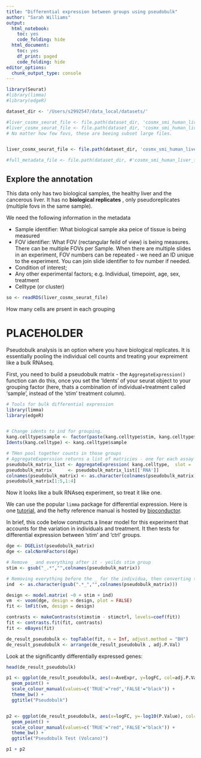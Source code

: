 ```yaml
---
title: "Differential expression between groups using pseudobulk"
author: "Sarah Williams"
output:
  html_notebook: 
    toc: yes
    code_folding: hide
  html_document:
    toc: yes
    df_print: paged
    code_folding: hide
editor_options:
  chunk_output_type: console
---
```



```r
library(Seurat)
#library(limma)
#library(edgeR)
```


```r
dataset_dir <- '/Users/s2992547/data_local/datasets/'

#liver_cosmx_seurat_file <- file.path(dataset_dir, 'cosmx_smi_human_liver_ffpe_dataset','LiverDataReleaseSeurat_subset2.RDS')
#liver_cosmx_seurat_file <- file.path(dataset_dir, 'cosmx_smi_human_liver_ffpe_dataset','LiverDataReleaseSeurat_subset_8fov.RDS')
# No matter how few fovs, these are beeing subset large files.


liver_cosmx_seurat_file <- file.path(dataset_dir, 'cosmx_smi_human_liver_ffpe_dataset','LiverDataReleaseSeurat_subset_notranscript.RDS')

#full_metadata_file <- file.path(dataset_dir, #'cosmx_smi_human_liver_ffpe_dataset','/LiverData_metadata2.tsv.gz')
```


## Explore the annotation

This data only has two biological samples, the healthy liver and the cancerous liver. It has no **biological replicates** , only pseudoreplicates (multiple fovs in the same sample).


We need the following information in the metadata

* Sample identifier: What biological sample aka peice of tissue is being measured
* FOV identifier: What FOV (rectangular feild of view) is being measures. There can be multiple FOVs per Sample. When there are multiple slides in an experiment, FOV numbers can be repeated - we need an ID unique to the experiment. You can join slide identifier to fov number if needed.
* Condition of interest; 
* Any other experimental factors; e.g. Individual, timepoint, age, sex, treatment
* Celltype (or cluster)


```R
so <- readRDS(liver_cosmx_seurat_file)
```






How many cells are prsent in each grouping










# PLACEHOLDER

Pseudobulk analysis is an option where you have biological replicates. It is essentially pooling the individual cell counts and treating your expreiment like a bulk RNAseq.


First, you need to build a pseudobulk matrix - the `AggregateExpression()` function can do this, once you set the 'Idents' of your seurat object to your grouping factor (here, thats a combination of individual+treatment called 'sample', instead of the 'stim' treatment column).

```r
# Tools for bulk differential expression
library(limma)
library(edgeR)


# Change idents to ind for grouping.
kang.celltype$sample <- factor(paste(kang.celltype$stim, kang.celltype$ind, sep="_"))
Idents(kang.celltype) <- kang.celltype$sample

# THen pool together counts in those groups
# AggregateExperssion returns a list of matricies - one for each assay requested (even just requesting one)
pseudobulk_matrix_list <- AggregateExpression( kang.celltype,  slot = 'counts', assays='RNA' )
pseudobulk_matrix      <- pseudobulk_matrix_list[['RNA']]
colnames(pseudobulk_matrix) <- as.character(colnames(pseudobulk_matrix)) # Changes colnames to simple text
pseudobulk_matrix[1:5,1:4]
```

Now it looks like a bulk RNAseq experiment, so treat it like one.

We can use the popular `limma` package for differential expression. Here is one [tutorial](https://ucdavis-bioinformatics-training.github.io/2018-June-RNA-Seq-Workshop/thursday/DE.html), and the hefty reference manual is hosted by [bioconductor](https://bioconductor.org/packages/release/bioc/html/limma.html).

In brief, this code below constructs a linear model for this experiment that accounts for the variation in individuals and treatment. It then tests for differential expression between 'stim' and 'ctrl' groups.

```r
dge <- DGEList(pseudobulk_matrix)
dge <- calcNormFactors(dge)

# Remove _ and everything after it - yeilds stim group
stim <- gsub("_.*","",colnames(pseudobulk_matrix)) 

# Removing everything before the _ for the individua, then converting those numerical ind explictiy to text. Else limma will treat them as numbers!
ind  <- as.character(gsub(".*_","",colnames(pseudobulk_matrix))) 

design <- model.matrix( ~0 + stim + ind)
vm  <- voom(dge, design = design, plot = FALSE)
fit <- lmFit(vm, design = design)

contrasts <- makeContrasts(stimstim - stimctrl, levels=coef(fit))
fit <- contrasts.fit(fit, contrasts)
fit <- eBayes(fit)

de_result_pseudobulk <- topTable(fit, n = Inf, adjust.method = "BH")
de_result_pseudobulk <- arrange(de_result_pseudobulk , adj.P.Val)
```


Look at the significantly differentially expressed genes:
```r
head(de_result_pseudobulk)
```


```r
p1 <- ggplot(de_result_pseudobulk, aes(x=AveExpr, y=logFC, col=adj.P.Val < 0.05)) +
  geom_point() +
  scale_colour_manual(values=c('TRUE'="red",'FALSE'="black")) + 
  theme_bw() +
  ggtitle("Pseudobulk")


p2 <- ggplot(de_result_pseudobulk, aes(x=logFC, y=-log10(P.Value), col=adj.P.Val < 0.05)) +
  geom_point() +
  scale_colour_manual(values=c('TRUE'="red",'FALSE'="black")) + 
  theme_bw() +
  ggtitle("Pseudobulk Test (Volcano)")

p1 + p2

```
